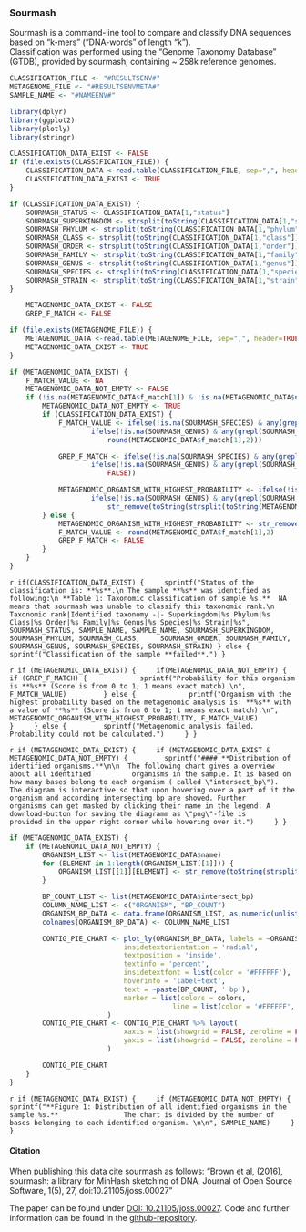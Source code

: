 ### Sourmash

Sourmash is a command-line tool to compare and classify DNA sequences based on "k-mers" ("DNA-words" of length "k").  
Classification was performed using the "Genome Taxonomy Database" (GTDB), provided by sourmash, containing ~ 258k reference genomes.

```r
CLASSIFICATION_FILE <- "#RESULTSENV#"
METAGENOME_FILE <- "#RESULTSENVMETA#"
SAMPLE_NAME <- "#NAMEENV#"

library(dplyr)
library(ggplot2)
library(plotly)
library(stringr)

CLASSIFICATION_DATA_EXIST <- FALSE
if (file.exists(CLASSIFICATION_FILE)) {
	CLASSIFICATION_DATA <-read.table(CLASSIFICATION_FILE, sep=",", header=TRUE, na.strings = c("", "NA"))
	CLASSIFICATION_DATA_EXIST <- TRUE
} 

if (CLASSIFICATION_DATA_EXIST) {
	SOURMASH_STATUS <- CLASSIFICATION_DATA[1,"status"]
	SOURMASH_SUPERKINGDOM <- strsplit(toString(CLASSIFICATION_DATA[1,"superkingdom"]), '__')[[1]][2]
	SOURMASH_PHYLUM <- strsplit(toString(CLASSIFICATION_DATA[1,"phylum"]), '__')[[1]][2]
	SOURMASH_CLASS <- strsplit(toString(CLASSIFICATION_DATA[1,"class"]), '__')[[1]][2]
	SOURMASH_ORDER <- strsplit(toString(CLASSIFICATION_DATA[1,"order"]), '__')[[1]][2]
	SOURMASH_FAMILY <- strsplit(toString(CLASSIFICATION_DATA[1,"family"]), '__')[[1]][2]
	SOURMASH_GENUS <- strsplit(toString(CLASSIFICATION_DATA[1,"genus"]), '__')[[1]][2]
	SOURMASH_SPECIES <- strsplit(toString(CLASSIFICATION_DATA[1,"species"]), '__')[[1]][2]
	SOURMASH_STRAIN <- strsplit(toString(CLASSIFICATION_DATA[1,"strain"]), '__')[[1]][2]
}

	METAGENOMIC_DATA_EXIST <- FALSE
	GREP_F_MATCH <- FALSE

if (file.exists(METAGENOME_FILE)) {
	METAGENOMIC_DATA <-read.table(METAGENOME_FILE, sep=",", header=TRUE, na.strings = c("", "NA"))
	METAGENOMIC_DATA_EXIST <- TRUE
} 

if (METAGENOMIC_DATA_EXIST) {
	F_MATCH_VALUE <- NA
	METAGENOMIC_DATA_NOT_EMPTY <- FALSE
	if (!is.na(METAGENOMIC_DATA$f_match[1]) & !is.na(METAGENOMIC_DATA$name[1])) {
		METAGENOMIC_DATA_NOT_EMPTY <- TRUE
		if (CLASSIFICATION_DATA_EXIST) {
			F_MATCH_VALUE <- ifelse(!is.na(SOURMASH_SPECIES) & any(grepl(SOURMASH_SPECIES, METAGENOMIC_DATA$name)), round(METAGENOMIC_DATA$f_match[grep(SOURMASH_SPECIES, METAGENOMIC_DATA$name)],2),
					ifelse(!is.na(SOURMASH_GENUS) & any(grepl(SOURMASH_GENUS, METAGENOMIC_DATA$name)), round(METAGENOMIC_DATA$f_match[grep(SOURMASH_GENUS, METAGENOMIC_DATA$name)],2),
						round(METAGENOMIC_DATA$f_match[1],2)))

			GREP_F_MATCH <- ifelse(!is.na(SOURMASH_SPECIES) & any(grepl(SOURMASH_SPECIES, METAGENOMIC_DATA$name)), TRUE,
					ifelse(!is.na(SOURMASH_GENUS) & any(grepl(SOURMASH_GENUS, METAGENOMIC_DATA$name)), TRUE,
						FALSE))

			METAGENOMIC_ORGANISM_WITH_HIGHEST_PROBABILITY <- ifelse(!is.na(SOURMASH_SPECIES) & any(grepl(SOURMASH_SPECIES, METAGENOMIC_DATA$name)), NA,
					ifelse(!is.na(SOURMASH_GENUS) & any(grepl(SOURMASH_GENUS, METAGENOMIC_DATA$name)), NA,
						str_remove(toString(strsplit(toString(METAGENOMIC_DATA$name[1]), ' ',)[[1]][2:3]), ',')))
		} else {
			METAGENOMIC_ORGANISM_WITH_HIGHEST_PROBABILITY <- str_remove(toString(strsplit(toString(METAGENOMIC_DATA$name[1]), ' ',)[[1]][2:3]), ',')
			F_MATCH_VALUE <- round(METAGENOMIC_DATA$f_match[1],2)
			GREP_F_MATCH <- FALSE
  		}
	}
}
```

`r if(CLASSIFICATION_DATA_EXIST) {
	sprintf("Status of the classification is: **%s**.\n
The sample **%s** was identified as following:\n
**Table 1: Taxonomic classification of sample %s.**  NA means that sourmash was unable to classify this taxonomic rank.\n
Taxonomic rank|Identified taxonomy
-|-
Superkingdom|%s
Phylum|%s
Class|%s
Order|%s
Family|%s
Genus|%s
Species|%s
Strain|%s", 
	SOURMASH_STATUS, SAMPLE_NAME, SAMPLE_NAME, SOURMASH_SUPERKINGDOM, SOURMASH_PHYLUM, SOURMASH_CLASS,
	SOURMASH_ORDER, SOURMASH_FAMILY, SOURMASH_GENUS, SOURMASH_SPECIES, SOURMASH_STRAIN)
} else {
	sprintf("Classification of the sample **failed**.")
}`

`r if (METAGENOMIC_DATA_EXIST) {
	if(METAGENOMIC_DATA_NOT_EMPTY) {
		if (GREP_F_MATCH) {
			sprintf("Probability for this organism is **%s** (Score is from 0 to 1; 1 means exact match).\n", F_MATCH_VALUE)
		} else {
			printf("Organism with the highest probability based on the metagenomic analysis is: **%s** with a value of **%s** (Score is from 0 to 1; 1 means exact match).\n",
			METAGENOMIC_ORGANISM_WITH_HIGHEST_PROBABILITY, F_MATCH_VALUE)
		}
	} else {
		sprintf("Metagenomic analysis failed. Probability could not be calculated.")
	}
}`

`r if (METAGENOMIC_DATA_EXIST) {
	if (METAGENOMIC_DATA_EXIST & METAGENOMIC_DATA_NOT_EMPTY) {
		sprintf("#### **Distribution of identified organisms.**\n\n  The following chart gives a overview about all identified 
		organisms in the sample. It is based on how many bases belong to each organism ( called \"intersect_bp\").  
		The diagram is interactive so that upon hovering over a part of it the organism and according intersecting bp are showed. Further 
		organisms can get masked by clicking their name in the legend. A download-button for saving the diagramm as \"png\"-file is 
		provided in the upper right corner while hovering over it.")
	}
}`

```r
if (METAGENOMIC_DATA_EXIST) {
	if (METAGENOMIC_DATA_NOT_EMPTY) {
		ORGANISM_LIST <- list(METAGENOMIC_DATA$name)
		for (ELEMENT in 1:length(ORGANISM_LIST[[1]])) {
			ORGANISM_LIST[[1]][ELEMENT] <- str_remove(toString(strsplit(ORGANISM_LIST[[1]][ELEMENT], ' ')[[1]][2:3]), ',')
		}

		BP_COUNT_LIST <- list(METAGENOMIC_DATA$intersect_bp)
		COLUMN_NAME_LIST <- c("ORGANISM", "BP_COUNT")
		ORGANISM_BP_DATA <- data.frame(ORGANISM_LIST, as.numeric(unlist(BP_COUNT_LIST)))
		colnames(ORGANISM_BP_DATA) <- COLUMN_NAME_LIST

		CONTIG_PIE_CHART <- plot_ly(ORGANISM_BP_DATA, labels = ~ORGANISM, values = ~BP_COUNT, type = 'pie',
	                		insidetextorientation = 'radial',
	                		textposition = 'inside',
	                		textinfo = 'percent',
	                		insidetextfont = list(color = '#FFFFFF'),
	                		hoverinfo = 'label+text',
	                		text = ~paste(BP_COUNT, ' bp'),
	                		marker = list(colors = colors,
	                              		line = list(color = '#FFFFFF', width = 1))
						)
		CONTIG_PIE_CHART <- CONTIG_PIE_CHART %>% layout(
	          				xaxis = list(showgrid = FALSE, zeroline = FALSE, showticklabels = FALSE),
	          				yaxis = list(showgrid = FALSE, zeroline = FALSE, showticklabels = FALSE)
						)

		CONTIG_PIE_CHART
	}
}
```

`r if (METAGENOMIC_DATA_EXIST) {
	if (METAGENOMIC_DATA_NOT_EMPTY) {
		sprintf("**Figure 1: Distribution of all identified organisms in the sample %s.**   
		    The chart is divided by the number of bases belonging to each identified organism. \n\n", SAMPLE_NAME)
	}
}`

#### **Citation**

When publishing this data cite sourmash as follows:
"Brown et al, (2016), sourmash: a library for MinHash sketching of DNA,
Journal of Open Source Software, 1(5), 27, doi:10.21105/joss.00027"

The paper can be found under [DOI: 10.21105/joss.00027](https://www.doi.org/10.21105/joss.00027).
Code and further information can be found in the [github-repository](https://github.com/sourmash-bio/sourmash).